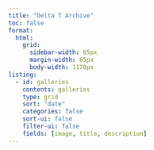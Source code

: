 ```yaml
---
title: "Delta T Archive"
toc: false
format:
  html:
    grid: 
      sidebar-width: 65px
      margin-width: 65px
      body-width: 1170px
listing:
  - id: galleries
    contents: galleries
    type: grid
    sort: "date"
    categories: false
    sort-ui: false
    filter-ui: false
    fields: [image, title, description]
---
```

